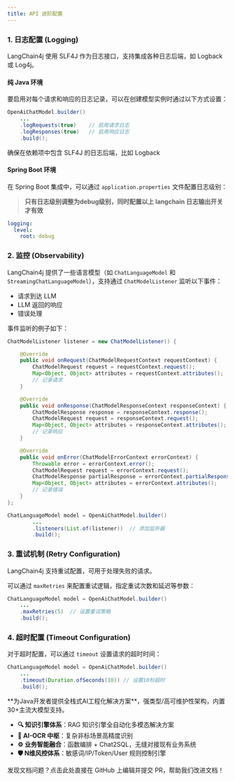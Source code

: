 ```yaml
---
title: API 进阶配置
---
```



### 1. 日志配置 (Logging)
LangChain4j 使用 SLF4J 作为日志接口，支持集成各种日志后端，如 Logback 或 Log4j。

#### 纯 Java 环境
要启用对每个请求和响应的日志记录，可以在创建模型实例时通过以下方式设置：

```java
OpenAiChatModel.builder()
    ...
    .logRequests(true)    // 启用请求日志
    .logResponses(true)   // 启用响应日志
    .build();
```

确保在依赖项中包含 SLF4J 的日志后端，比如 Logback

#### Spring Boot 环境

在 Spring Boot 集成中，可以通过 `application.properties` 文件配置日志级别：

> **只有日志级别调整为debug级别，同时配置以上 langchain 日志输出开关才有效**

```yaml
logging:
  level:
    root: debug
```

### 2. 监控 (Observability)
LangChain4j 提供了一些语言模型（如 `ChatLanguageModel` 和 `StreamingChatLanguageModel`），支持通过 `ChatModelListener` 监听以下事件：

+ 请求到达 LLM
+ LLM 返回的响应
+ 错误处理

事件监听的例子如下：

```java
ChatModelListener listener = new ChatModelListener() {

    @Override
    public void onRequest(ChatModelRequestContext requestContext) {
        ChatModelRequest request = requestContext.request();
        Map<Object, Object> attributes = requestContext.attributes();
        // 记录请求
    }

    @Override
    public void onResponse(ChatModelResponseContext responseContext) {
        ChatModelResponse response = responseContext.response();
        ChatModelRequest request = responseContext.request();
        Map<Object, Object> attributes = responseContext.attributes();
        // 记录响应
    }

    @Override
    public void onError(ChatModelErrorContext errorContext) {
        Throwable error = errorContext.error();
        ChatModelRequest request = errorContext.request();
        ChatModelResponse partialResponse = errorContext.partialResponse();
        Map<Object, Object> attributes = errorContext.attributes();
        // 记录错误
    }
};

ChatLanguageModel model = OpenAiChatModel.builder()
        ...
        .listeners(List.of(listener))  // 添加监听器
        .build();
```

### 3. 重试机制 (Retry Configuration)
LangChain4j 支持重试配置，可用于处理失败的请求。

可以通过 `maxRetries` 来配置重试逻辑，指定重试次数和延迟等参数：

```java
ChatLanguageModel model = OpenAiChatModel.builder()
    ...
    .maxRetries(5)  // 设置重试策略
    .build();
```

### 4. 超时配置 (Timeout Configuration)
对于超时配置，可以通过 `timeout` 设置请求的超时时间：

```java
ChatLanguageModel model = OpenAiChatModel.builder()
    ...
    .timeout(Duration.ofSeconds(10)) // 设置10秒超时
    .build();
```

<Card title="PIG AI应用开发平台 | 适合中大型企业构建自主可控的AI中台" icon="link" href="https://ai.pig4cloud.com">
**为Java开发者提供全栈式AI工程化解决方案**，强类型/高可维护性架构，内置30+主流大模型支持。

- **🔍 知识引擎体系**：RAG 知识引擎全自动化多模态解决方案
- **📝 AI-OCR 中枢**：复杂非标场景高精度识别
- **⚙️ 业务智能融合**：函数编排 + Chat2SQL，无缝对接现有业务系统
- **🛡️ N维风控体系**：敏感词/IP/Token/User 规则控制引擎
</Card>

<Card title="文档有误？请协助编辑" icon="pencil" href="https://github.com/javaai-pig4cloud-com/javaai-docs/edit/main/docs/04Chat 常用配置.mdx">
  发现文档问题？点击此处直接在 GitHub 上编辑并提交 PR，帮助我们改进文档！
</Card>

